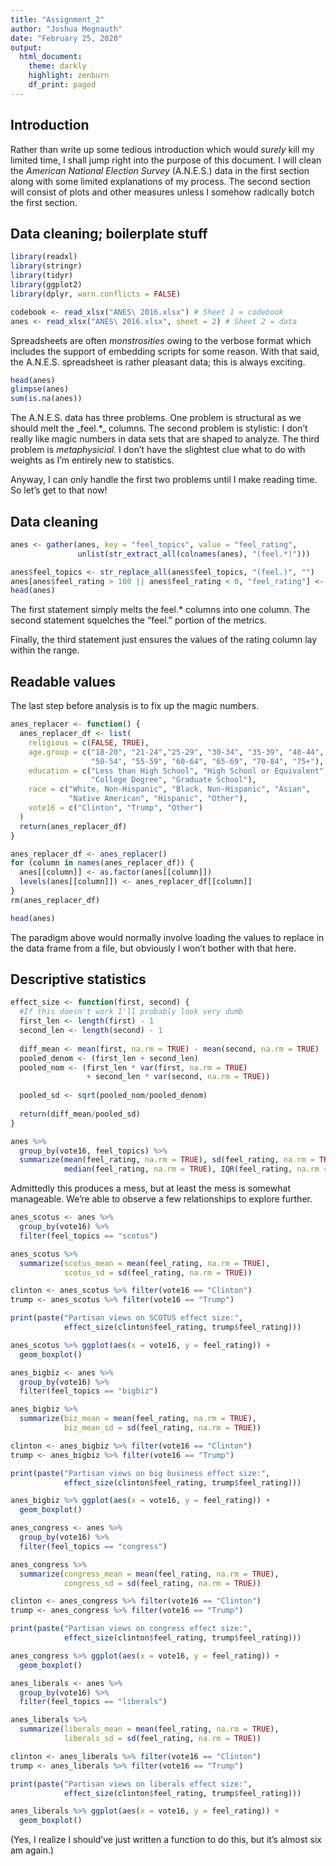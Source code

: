---
title: "Assignment_2"
author: "Joshua Megnauth"
date: "February 25, 2020"
output:
  html_document:
    theme: darkly
    highlight: zenburn
    df_print: paged
---

## Introduction

Rather than write up some tedious introduction which would *surely* kill my limited time, I shall jump right into the purpose of this document. I will clean the _American National Election Survey_ (A.N.E.S.) data in the first section along with some limited explanations of my process. The second section will consist of plots and other measures unless I somehow radically botch the first section.


## Data cleaning; boilerplate stuff

```{r preliminary}
library(readxl)
library(stringr)
library(tidyr)
library(ggplot2)
library(dplyr, warn.conflicts = FALSE)

codebook <- read_xlsx("ANES\ 2016.xlsx") # Sheet 1 = codebook
anes <- read_xlsx("ANES\ 2016.xlsx", sheet = 2) # Sheet 2 = data
```

Spreadsheets are often _monstrosities_ owing to the verbose format which includes the support of embedding scripts for some reason. With that said, the A.N.E.S. spreadsheet is rather pleasant data; this is always exciting.

```{r not_a_monstrosity}
head(anes)
glimpse(anes)
sum(is.na(anes))
```

The A.N.E.S. data has three problems. One problem is structural as we should melt the _feel.*_ columns. The second problem is stylistic: I don't really like magic numbers in data sets that are shaped to analyze. The third problem is _metaphysicial._ I don't have the slightest clue what to do with weights as I'm entirely new to statistics.

Anyway, I can only handle the first two problems until I make reading time. So let's get to that now!

## Data cleaning

```{r melt}
anes <- gather(anes, key = "feel_topics", value = "feel_rating", 
               unlist(str_extract_all(colnames(anes), "(feel.*)")))

anes$feel_topics <- str_replace_all(anes$feel_topics, "(feel.)", "")
anes[anes$feel_rating > 100 || anes$feel_rating < 0, "feel_rating"] <- NA
head(anes)
```

The first statement simply melts the feel.* columns into one column. The second statement squelches the "feel." portion of the metrics.

Finally, the third statement just ensures the values of the rating column lay within the range.

## Readable values

The last step before analysis is to fix up the magic numbers.

```{r pretty_values}
anes_replacer <- function() {
  anes_replacer_df <- list(
    religious = c(FALSE, TRUE),
    age.group = c("18-20", "21-24","25-29", "30-34", "35-39", "40-44", "45-49",
                  "50-54", "55-59", "60-64", "65-69", "70-84", "75+"),
    education = c("Less than High School", "High School or Equivalent",
                  "College Degree", "Graduate School"),
    race = c("White, Non-Hispanic", "Black, Non-Hispanic", "Asian",
             "Native American", "Hispanic", "Other"),
    vote16 = c("Clinton", "Trump", "Other")
  )
  return(anes_replacer_df)
}

anes_replacer_df <- anes_replacer()
for (column in names(anes_replacer_df)) {
  anes[[column]] <- as.factor(anes[[column]])
  levels(anes[[column]]) <- anes_replacer_df[[column]]
}
rm(anes_replacer_df)

head(anes)
```

The paradigm above would normally involve loading the values to replace in the data frame from a file, but obviously I won't bother with that here.

## Descriptive statistics
```{r effectsize}
effect_size <- function(first, second) {
  #If this doesn't work I'll probably look very dumb
  first_len <- length(first) - 1
  second_len <- length(second) - 1
 
  diff_mean <- mean(first, na.rm = TRUE) - mean(second, na.rm = TRUE)
  pooled_denom <- (first_len + second_len)
  pooled_nom <- (first_len * var(first, na.rm = TRUE)
                 + second_len * var(second, na.rm = TRUE))
  
  pooled_sd <- sqrt(pooled_nom/pooled_denom)
  
  return(diff_mean/pooled_sd)
}
```

```{r descriptive}
anes %>%
  group_by(vote16, feel_topics) %>%
  summarize(mean(feel_rating, na.rm = TRUE), sd(feel_rating, na.rm = TRUE),
            median(feel_rating, na.rm = TRUE), IQR(feel_rating, na.rm = TRUE))
```

Admittedly this produces a mess, but at least the mess is somewhat manageable. We're able to observe a few relationships to explore further.

```{r scotus}
anes_scotus <- anes %>%
  group_by(vote16) %>%
  filter(feel_topics == "scotus")

anes_scotus %>%
  summarize(scotus_mean = mean(feel_rating, na.rm = TRUE),
            scotus_sd = sd(feel_rating, na.rm = TRUE))

clinton <- anes_scotus %>% filter(vote16 == "Clinton")
trump <- anes_scotus %>% filter(vote16 == "Trump")

print(paste("Partisan views on SCOTUS effect size:",
            effect_size(clinton$feel_rating, trump$feel_rating)))

anes_scotus %>% ggplot(aes(x = vote16, y = feel_rating)) +
  geom_boxplot()
```

```{r bigbusiness}
anes_bigbiz <- anes %>%
  group_by(vote16) %>%
  filter(feel_topics == "bigbiz")

anes_bigbiz %>%
  summarize(biz_mean = mean(feel_rating, na.rm = TRUE),
            biz_mean_sd = sd(feel_rating, na.rm = TRUE))

clinton <- anes_bigbiz %>% filter(vote16 == "Clinton")
trump <- anes_bigbiz %>% filter(vote16 == "Trump")

print(paste("Partisan views on big business effect size:",
            effect_size(clinton$feel_rating, trump$feel_rating)))

anes_bigbiz %>% ggplot(aes(x = vote16, y = feel_rating)) +
  geom_boxplot()
```

```{r congress}
anes_congress <- anes %>%
  group_by(vote16) %>%
  filter(feel_topics == "congress")

anes_congress %>%
  summarize(congress_mean = mean(feel_rating, na.rm = TRUE),
            congress_sd = sd(feel_rating, na.rm = TRUE))

clinton <- anes_congress %>% filter(vote16 == "Clinton")
trump <- anes_congress %>% filter(vote16 == "Trump")

print(paste("Partisan views on congress effect size:",
            effect_size(clinton$feel_rating, trump$feel_rating)))

anes_congress %>% ggplot(aes(x = vote16, y = feel_rating)) +
  geom_boxplot()
```

```{r liberals}
anes_liberals <- anes %>%
  group_by(vote16) %>%
  filter(feel_topics == "liberals")

anes_liberals %>%
  summarize(liberals_mean = mean(feel_rating, na.rm = TRUE),
            liberals_sd = sd(feel_rating, na.rm = TRUE))

clinton <- anes_liberals %>% filter(vote16 == "Clinton")
trump <- anes_liberals %>% filter(vote16 == "Trump")

print(paste("Partisan views on liberals effect size:",
            effect_size(clinton$feel_rating, trump$feel_rating)))

anes_liberals %>% ggplot(aes(x = vote16, y = feel_rating)) +
  geom_boxplot()
```

(Yes, I realize I should've just written a function to do this, but it's almost six am again.)
